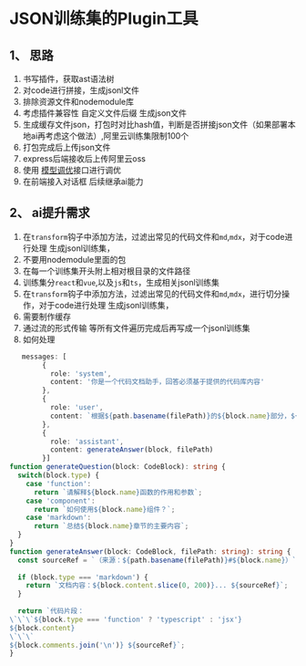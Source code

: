 # JSON训练集的Plugin工具

## 1、 思路

1. 书写插件，获取ast语法树
2. 对code进行拼接，生成jsonl文件
3. 排除资源文件和nodemodule库
4. 考虑插件兼容性 自定义文件后缀 生成json文件
5. 生成缓存文件json，打包时对比hash值，判断是否拼接json文件（如果部署本地ai再考虑这个做法）,阿里云训练集限制100个
6. 打包完成后上传json文件
7. express后端接收后上传阿里云oss
8. 使用 <a href="https://help.aliyun.com/zh/model-studio/developer-reference/model-customization-file-management-service?spm=a2c4g.11186623.help-menu-2400256.d_3_5_1.3a57b514rotTBZ&scm=20140722.H_2712476._.OR_help-T_cn~zh-V_1" target="_blank">模型调优</a>接口进行调优
9. 在前端接入对话框 后续继承ai能力


## 2、 ai提升需求

1. 在`transform`钩子中添加方法，过滤出常见的代码文件和`md`,`mdx`，对于code进行处理 生成jsonl训练集，
2. 不要用nodemodule里面的包
3. 在每一个训练集开头附上相对根目录的文件路径
4. 训练集分`react`和`vue`,以及`js`和`ts`，生成相关jsonl训练集
5. 在`transform`钩子中添加方法，过滤出常见的代码文件和`md`,`mdx`，进行切分操作，对于code进行处理 生成jsonl训练集，
6. 需要制作缓存 
7. 通过流的形式传输 等所有文件遍历完成后再写成一个jsonl训练集
8. 如何处理

```ts
   messages: [
        {
          role: 'system',
          content: '你是一个代码文档助手，回答必须基于提供的代码库内容'
        },
        {
          role: 'user',
          content: `根据${path.basename(filePath)}的${block.name}部分，${generateQuestion(block)}`
        },
        {
          role: 'assistant',
          content: generateAnswer(block, filePath)
        }]
function generateQuestion(block: CodeBlock): string {
  switch(block.type) {
    case 'function':
      return `请解释${block.name}函数的作用和参数`;
    case 'component':
      return `如何使用${block.name}组件？`;
    case 'markdown':
      return `总结${block.name}章节的主要内容`;
  }
}
function generateAnswer(block: CodeBlock, filePath: string): string {
  const sourceRef = `（来源：${path.basename(filePath)}#${block.name}）`;
  
  if (block.type === 'markdown') {
    return `文档内容：${block.content.slice(0, 200)}... ${sourceRef}`;
  }
  
  return `代码片段：
\`\`\`${block.type === 'function' ? 'typescript' : 'jsx'}
${block.content}
\`\`\`
${block.comments.join('\n')} ${sourceRef}`;
}
```

